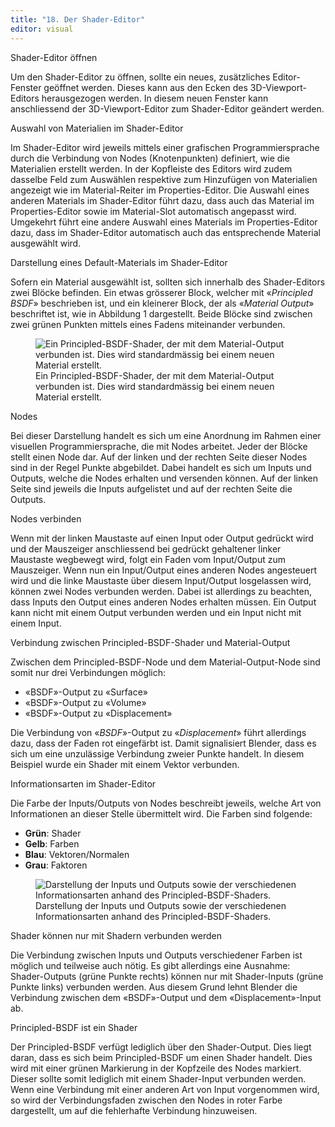 ```yaml
---
title: "18. Der Shader-Editor"
editor: visual
---
```


::: column-margin
Shader-Editor öffnen
:::

Um den Shader-Editor zu öffnen, sollte ein neues, zusätzliches Editor-Fenster geöffnet werden. Dieses kann aus den Ecken des 3D-Viewport-Editors herausgezogen werden. In diesem neuen Fenster kann anschliessend der 3D-Viewport-Editor zum Shader-Editor geändert werden.

::: column-margin
Auswahl von Materialien im Shader-Editor
:::

Im Shader-Editor wird jeweils mittels einer grafischen Programmiersprache durch die Verbindung von Nodes (Knotenpunkten) definiert, wie die Materialien erstellt werden. In der Kopfleiste des Editors wird zudem dasselbe Feld zum Auswählen respektive zum Hinzufügen von Materialien angezeigt wie im Material-Reiter im Properties-Editor. Die Auswahl eines anderen Materials im Shader-Editor führt dazu, dass auch das Material im Properties-Editor sowie im Material-Slot automatisch angepasst wird. Umgekehrt führt eine andere Auswahl eines Materials im Properties-Editor dazu, dass im Shader-Editor automatisch auch das entsprechende Material ausgewählt wird.

::: column-margin
Darstellung eines Default-Materials im Shader-Editor
:::

Sofern ein Material ausgewählt ist, sollten sich innerhalb des Shader-Editors zwei Blöcke befinden. Ein etwas grösserer Block, welcher mit «*Principled BSDF*» beschrieben ist, und ein kleinerer Block, der als «*Material Output*» beschriftet ist, wie in Abbildung 1 dargestellt. Beide Blöcke sind zwischen zwei grünen Punkten mittels eines Fadens miteinander verbunden.

![Ein Principled-BSDF-Shader, der mit dem Material-Output verbunden ist. Dies wird standardmässig bei einem neuen Material erstellt.](Images/Chapter_18/18_1_Default_Material.png){#fig-1_1 fig-align="left"}

::: column-margin
Nodes
:::

Bei dieser Darstellung handelt es sich um eine Anordnung im Rahmen einer visuellen Programmiersprache, die mit Nodes arbeitet. Jeder der Blöcke stellt einen Node dar. Auf der linken und der rechten Seite dieser Nodes sind in der Regel Punkte abgebildet. Dabei handelt es sich um Inputs und Outputs, welche die Nodes erhalten und versenden können. Auf der linken Seite sind jeweils die Inputs aufgelistet und auf der rechten Seite die Outputs.

::: column-margin
Nodes verbinden
:::

Wenn mit der linken Maustaste auf einen Input oder Output gedrückt wird und der Mauszeiger anschliessend bei gedrückt gehaltener linker Maustaste wegbewegt wird, folgt ein Faden vom Input/Output zum Mauszeiger. Wenn nun ein Input/Output eines anderen Nodes angesteuert wird und die linke Maustaste über diesem Input/Output losgelassen wird, können zwei Nodes verbunden werden. Dabei ist allerdings zu beachten, dass Inputs den Output eines anderen Nodes erhalten müssen. Ein Output kann nicht mit einem Output verbunden werden und ein Input nicht mit einem Input.

::: column-margin
Verbindung zwischen Principled-BSDF-Shader und Material-Output
:::

Zwischen dem Principled-BSDF-Node und dem Material-Output-Node sind somit nur drei Verbindungen möglich:

-   «BSDF»-Output zu «Surface»
-   «BSDF»-Output zu «Volume»
-   «BSDF»-Output zu «Displacement»

Die Verbindung von «*BSDF*»-Output zu «*Displacement*» führt allerdings dazu, dass der Faden rot eingefärbt ist. Damit signalisiert Blender, dass es sich um eine unzulässige Verbindung zweier Punkte handelt. In diesem Beispiel wurde ein Shader mit einem Vektor verbunden.

::: column-margin
Informationsarten im Shader-Editor
:::

Die Farbe der Inputs/Outputs von Nodes beschreibt jeweils, welche Art von Informationen an dieser Stelle übermittelt wird. Die Farben sind folgende:

-   **Grün**: Shader
-   **Gelb**: Farben
-   **Blau**: Vektoren/Normalen
-   **Grau**: Faktoren

![Darstellung der Inputs und Outputs sowie der verschiedenen Informationsarten anhand des Principled-BSDF-Shaders.](Images/Chapter_18/18_2_Input_Output_Pointmap.png){#fig-2_2 fig-align="left"}

::: column-margin
Shader können nur mit Shadern verbunden werden
:::

Die Verbindung zwischen Inputs und Outputs verschiedener Farben ist möglich und teilweise auch nötig. Es gibt allerdings eine Ausnahme: Shader-Outputs (grüne Punkte rechts) können nur mit Shader-Inputs (grüne Punkte links) verbunden werden. Aus diesem Grund lehnt Blender die Verbindung zwischen dem «BSDF»-Output und dem «Displacement»-Input ab.

::: column-margin
Principled-BSDF ist ein Shader
:::

Der Principled-BSDF verfügt lediglich über den Shader-Output. Dies liegt daran, dass es sich beim Principled-BSDF um einen Shader handelt. Dies wird mit einer grünen Markierung in der Kopfzeile des Nodes markiert. Dieser sollte somit lediglich mit einem Shader-Input verbunden werden. Wenn eine Verbindung mit einer anderen Art von Input vorgenommen wird, so wird der Verbindungsfaden zwischen den Nodes in roter Farbe dargestellt, um auf die fehlerhafte Verbindung hinzuweisen.
